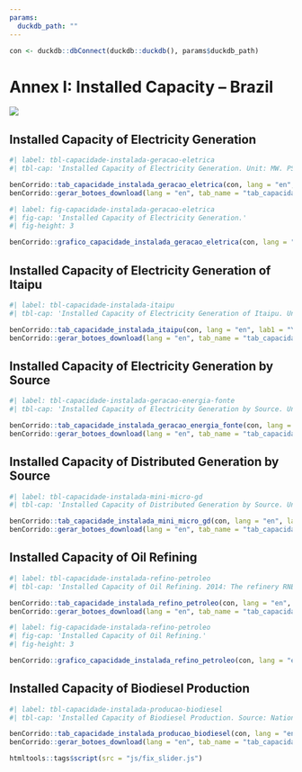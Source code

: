 ```yaml
---
params:
  duckdb_path: ""
---
```


```r
con <- duckdb::dbConnect(duckdb::duckdb(), params$duckdb_path)
```

# Annex I: Installed Capacity – Brazil {-}

![](../img/capas/imagem_cap_anexo.png)

## Installed Capacity of Electricity Generation

```r
#| label: tbl-capacidade-instalada-geracao-eletrica
#| tbl-cap: 'Installed Capacity of Electricity Generation. Unit: MW. PS - Public Service/ IEP - Independent Energy Producer/ APE - Self-producer. Hydro: It includes half of Itaipu Power Plant. PS and/or IEP: Does not include part of traditional Self-Producer power capacity. Self-Producers: IEP Plants, traditionally Self-Producers, are classified as Self-Producers. Solar: Photovoltaic.'

benCorrido::tab_capacidade_instalada_geracao_eletrica(con, lang = "en", lab1 = "")
benCorrido::gerar_botoes_download(lang = "en", tab_name = "tab_capacidade_instalada_geracao_eletrica")
```

```r
#| label: fig-capacidade-instalada-geracao-eletrica
#| fig-cap: 'Installed Capacity of Electricity Generation.'
#| fig-height: 3

benCorrido::grafico_capacidade_instalada_geracao_eletrica(con, lang = "en")
```

## Installed Capacity of Electricity Generation of Itaipu

```r
#| label: tbl-capacidade-instalada-itaipu
#| tbl-cap: 'Installed Capacity of Electricity Generation of Itaipu. Unit: MW. '

benCorrido::tab_capacidade_instalada_itaipu(con, lang = "en", lab1 = "Year")
benCorrido::gerar_botoes_download(lang = "en", tab_name = "tab_capacidade_instalada_itaipu", matriz = FALSE)
```


## Installed Capacity of Electricity Generation by Source

```r
#| label: tbl-capacidade-instalada-geracao-energia-fonte
#| tbl-cap: 'Installed Capacity of Electricity Generation by Source. Unit: MW. Others: Includes Tar. Gaseous Effluent: Includes process heat.'

benCorrido::tab_capacidade_instalada_geracao_energia_fonte(con, lang = "en", lab1 = "Plants in Operation")
benCorrido::gerar_botoes_download(lang = "en", tab_name = "tab_capacidade_instalada_geracao_energia_fonte")
```


## Installed Capacity of Distributed Generation by Source

```r
#| label: tbl-capacidade-instalada-mini-micro-gd
#| tbl-cap: 'Installed Capacity of Distributed Generation by Source. Unit: MW.'

benCorrido::tab_capacidade_instalada_mini_micro_gd(con, lang = "en", lab1 = "Plants in Operation")
benCorrido::gerar_botoes_download(lang = "en", tab_name = "tab_capacidade_instalada_mini_micro_gd")
```

## Installed Capacity of Oil Refining

```r
#| label: tbl-capacidade-instalada-refino-petroleo
#| tbl-cap: 'Installed Capacity of Oil Refining. 2014: The refinery RNEST started operation on 6 december of 2014, Autorized by ANP (operation) nº 506/2014.'

benCorrido::tab_capacidade_instalada_refino_petroleo(con, lang = "en", lab1 = "Year", lab2 = "m³/day")
benCorrido::gerar_botoes_download(lang = "en", tab_name = "tab_capacidade_instalada_refino_petroleo", matriz = FALSE)
```

```r
#| label: fig-capacidade-instalada-refino-petroleo
#| fig-cap: 'Installed Capacity of Oil Refining.'
#| fig-height: 3

benCorrido::grafico_capacidade_instalada_refino_petroleo(con, lang = "en")
```

## Installed Capacity of Biodiesel Production

```r
#| label: tbl-capacidade-instalada-producao-biodiesel
#| tbl-cap: 'Installed Capacity of Biodiesel Production. Source: Nation Agency for Oil, Gas and Biofuels (ANP).'

benCorrido::tab_capacidade_instalada_producao_biodiesel(con, lang = "en", lab1 = "Year", lab2 = "b/day")
benCorrido::gerar_botoes_download(lang = "en", tab_name = "tab_capacidade_instalada_producao_biodiesel", matriz = FALSE)
```


```r
htmltools::tags$script(src = "js/fix_slider.js")
```